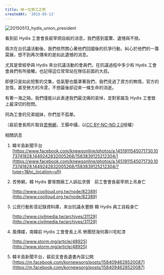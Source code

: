 ```yaml
---
title: 悼一位勞工之死
createdAt: '2015-05-13'
---
```


![20150513_hydis_union_president](/images/20150513_hydis_union_president.jpg)

看到前 Hydis 工會會長裴宰炯自殺的消息，我們感到震驚、遺憾與不捨。

兩次在台抗議活動後，我們依然關心著他們回國後的抗爭行動，糾心於他們的一籌莫展，想不到再次傳來的是如此遺憾的消息。

尤其是曾經參與 Hydis 來台抗議活動的會員們，在抗議過程中多少和 Hydis 工會會員們有所接觸，也記得這位常常站在隊伍前面的大叔。

即便只是如此短暫的交集，低氣壓也籠罩著我們，我們見過了資方的無情，官方的怠惰，甚至勞方的冷漠，不想最後卻迎來一條生命的消逝。

有著一海之隔，我們僅能以此表達我們最沈痛的哀悼，並對家屬及 Hydis 工會致上最深切的慰問。

同為工會的兄弟姐妹，你們並不孤單。

（裴前會長照片取自[苦勞網](https://www.flickr.com/photos/coolloud/16928348251/in/album-72157651144849589/)，王顥中攝，以[CC BY-NC-ND 2.0](https://creativecommons.org/licenses/by-nc-nd/2.0/)授權）

相關訊息

1. 韓半島新聞平台[https://www.facebook.com/knewsonline/photos/a.1451911545071730.1073741828.1449242832005268/1583839125212304/](https://www.facebook.com/knewsonline/photos/a.1451911545071730.1073741828.1449242832005268/1583839125212304/?type=1&hc_location=ufi)

2. 苦勞網，韓 Hydis 要脅關廠工人訴訟求償　前工會會長裴宰炯上吊身亡

   [http://www.coolloud.org.tw/node/82389](http://www.coolloud.org.tw/node/82389)

3. 公民行動影音記錄資料庫，來台抗議永豐餘 韓 Hydis 員工自殺身亡

   [http://www.civilmedia.tw/archives/31129](http://www.civilmedia.tw/archives/31129)

4. 風傳媒，南韓前 Hydis 工會會長上吊 勞團怒潑何壽川宅紅漆

   [http://www.storm.mg/article/48925](http://www.storm.mg/article/48925)

5. 韓半島新聞平台，裴前支會長遺書內容公開[https://m.facebook.com/kornewsorg/posts/1584094628520087](https://m.facebook.com/kornewsorg/posts/1584094628520087)
